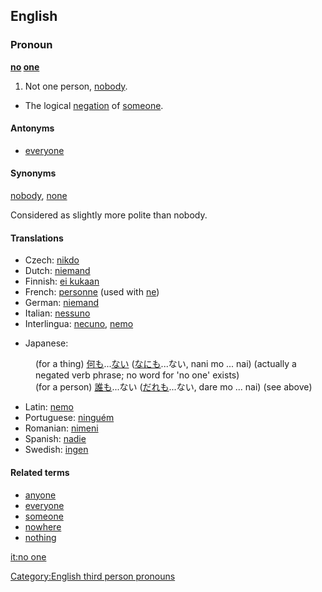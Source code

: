 ==English==

===Pronoun===
'''[[no]] [[one]]'''

# Not one person, [[nobody]].
*The logical [[negation]] of [[someone]].

====Antonyms====
*[[everyone]]

====Synonyms====
[[nobody]], [[none]]

Considered as slightly more polite than nobody.

====Translations====
{{trans-top|not one person}}
*Czech: [[nikdo]]
*Dutch: [[niemand]]
*Finnish: [[ei kukaan]]
*French: [[personne]] (used with [[ne]])
*German: [[niemand]]
*Italian: [[nessuno]]
*Interlingua: [[necuno]], [[nemo]]
{{trans-mid}}
*Japanese:
:(for a thing) [[何も]]...[[ない]] ([[なにも]]...ない, nani mo ... nai) (actually a negated verb phrase; no word for 'no one' exists)
:(for a person) [[誰も]]...ない ([[だれも]]...ない, dare mo ... nai) (see above)
*Latin: [[nemo]]
*Portuguese: [[ninguém]]
*Romanian: [[nimeni]]
*Spanish: [[nadie]]
*Swedish: [[ingen]]
{{trans-bottom}}

====Related terms====
*[[anyone]]
*[[everyone]]
*[[someone]]
*[[nowhere]]
*[[nothing]]

[[Category:English third person pronouns]]

[[it:no one]]